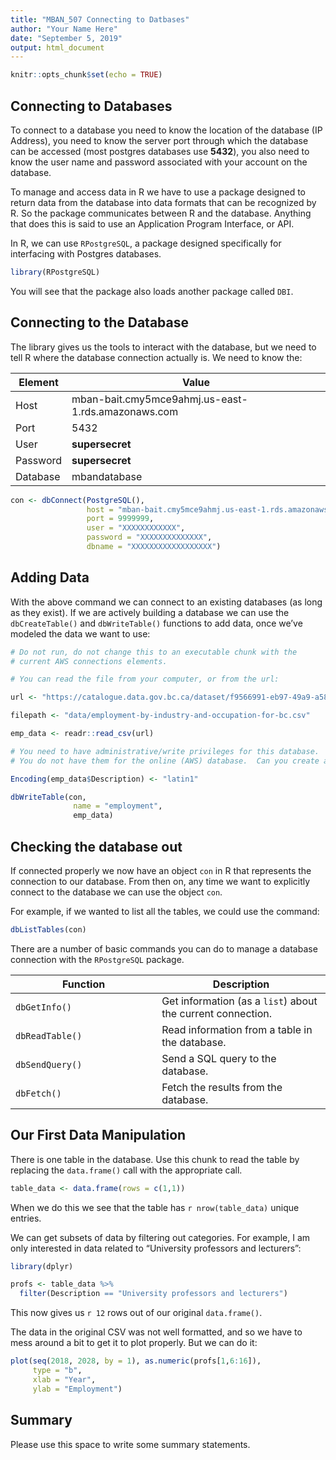 ```yaml
---
title: "MBAN_507 Connecting to Datbases"
author: "Your Name Here"
date: "September 5, 2019"
output: html_document
---
```


```r
knitr::opts_chunk$set(echo = TRUE)
```

## Connecting to Databases

To connect to a database you need to know the location of the database (IP Address), you need to know the server port through which the database can be accessed (most postgres databases use **5432**), you also need to know the user name and password associated with your account on the database.

To manage and access data in R we have to use a package designed to return data from the database into data formats that can be recognized by R.  So the package communicates between R and the database.  Anything that does this is said to use an Application Program Interface, or API.

In R, we can use `RPostgreSQL`, a package designed specifically for interfacing with Postgres databases.

```r
library(RPostgreSQL)

```

You will see that the package also loads another package called `DBI`.

## Connecting to the Database

The library gives us the tools to interact with the database, but we need to tell R where the database connection actually is.  We need to know the:

Element | Value
------ | -----
Host | mban-bait.cmy5mce9ahmj.us-east-1.rds.amazonaws.com
Port | 5432
User | **supersecret**
Password | **supersecret**
Database | mbandatabase


```r
con <- dbConnect(PostgreSQL(),
                 host = "mban-bait.cmy5mce9ahmj.us-east-1.rds.amazonaws.com",
                 port = 9999999,
                 user = "XXXXXXXXXXXX",
                 password = "XXXXXXXXXXXXXX",
                 dbname = "XXXXXXXXXXXXXXXXXX")
```

## Adding Data

With the above command we can connect to an existing databases (as long as they exist).  If we are actively building a database we can use the `dbCreateTable()` and `dbWriteTable()` functions to add data, once we've modeled the data we want to use:

```r
# Do not run, do not change this to an executable chunk with the
# current AWS connections elements.

# You can read the file from your computer, or from the url:

url <- "https://catalogue.data.gov.bc.ca/dataset/f9566991-eb97-49a9-a587-5f0725024985/resource/df92bf55-45b2-42a3-b5a8-6d2857df2ffe/download/employment-by-industry-and-occupation-for-bc.csv"

filepath <- "data/employment-by-industry-and-occupation-for-bc.csv"

emp_data <- readr::read_csv(url)

# You need to have administrative/write privileges for this database.
# You do not have them for the online (AWS) database.  Can you create a new local database?

Encoding(emp_data$Description) <- "latin1"

dbWriteTable(con,
              name = "employment",
              emp_data)

```

## Checking the database out

If connected properly we now have an object `con` in R that represents the connection to our database.  From then on, any time we want to explicitly connect to the database we can use the object `con`.

For example, if we wanted to list all the tables, we could use the command:

```r
dbListTables(con)
```

There are a number of basic commands you can do to manage a database connection with the `RPostgreSQL` package.

Function | Description
------ | -------
`dbGetInfo()` | Get information (as a `list`) about the current connection.
`dbReadTable()` | Read information from a table in the database.
`dbSendQuery()` | Send a SQL query to the database.
`dbFetch()` | Fetch the results from the database.

## Our First Data Manipulation

There is one table in the database.  Use this chunk to read the table by replacing the `data.frame()` call with the appropriate call.

```r

table_data <- data.frame(rows = c(1,1))

```

When we do this we see that the table has `r nrow(table_data)` unique entries.

We can get subsets of data by filtering out categories.  For example, I am only interested in data related to "University professors and lecturers":

```r
library(dplyr)

profs <- table_data %>%
  filter(Description == "University professors and lecturers")


```

This now gives us `r 12` rows out of our original `data.frame()`.

The data in the original CSV was not well formatted, and so we have to mess around a bit to get it to plot properly.  But we can do it:

```r
plot(seq(2018, 2028, by = 1), as.numeric(profs[1,6:16]),
     type = "b",
     xlab = "Year",
     ylab = "Employment")

```

## Summary

Please use this space to write some summary statements.
